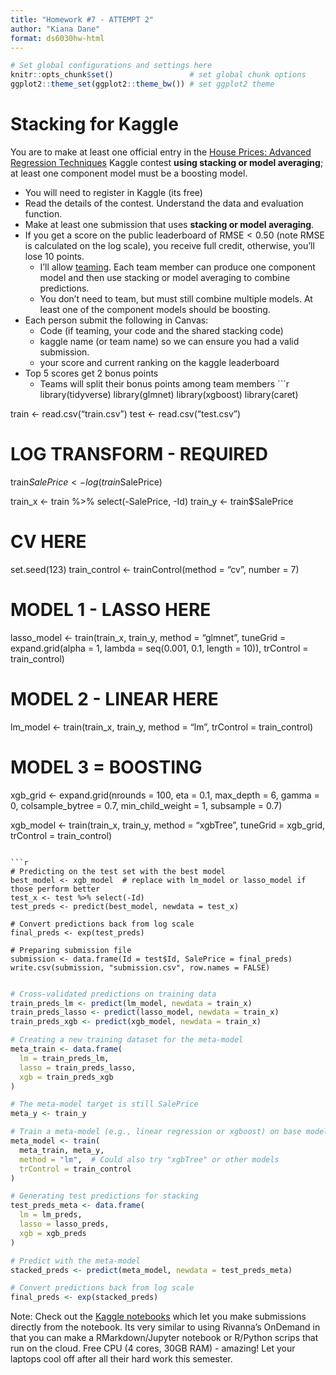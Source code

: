 ```yaml
---
title: "Homework #7 - ATTEMPT 2" 
author: "Kiana Dane"
format: ds6030hw-html
---
```


```r
# Set global configurations and settings here
knitr::opts_chunk$set()                 # set global chunk options
ggplot2::theme_set(ggplot2::theme_bw()) # set ggplot2 theme
```


# Stacking for Kaggle

You are to make at least one official entry in the [House Prices: Advanced Regression Techniques](https://www.kaggle.com/c/house-prices-advanced-regression-techniques/overview) Kaggle contest **using stacking or model averaging**; at least one component model must be a boosting model. 

- You will need to register in Kaggle (its free)
- Read the details of the contest. Understand the data and evaluation function.
- Make at least one submission that uses **stacking or model averaging**. 
- If you get a score on the public leaderboard of $\text{RMSE}<0.50$ (note RMSE is calculated on the log scale), you receive full credit, otherwise, you'll lose 10 points. 
    - I'll allow [teaming](https://www.kaggle.com/c/house-prices-advanced-regression-techniques/team). Each team member can produce one component model and then use stacking or model averaging to combine predictions. 
    - You don't need to team, but must still combine multiple models. At least one of the component models should be boosting. 
- Each person submit the following in Canvas:
    - Code (if teaming, your code and the shared stacking code)
    - kaggle name (or team name) so we can ensure you had a valid submission. 
    - your score and current ranking on the kaggle leaderboard
- Top 5 scores get 2 bonus points
    - Teams will split their bonus points among team members
```r
library(tidyverse)
library(glmnet)
library(xgboost)
library(caret)

train <- read.csv("train.csv")
test <- read.csv("test.csv")


# LOG TRANSFORM - REQUIRED 
train$SalePrice <- log(train$SalePrice)

train_x <- train %>% select(-SalePrice, -Id)
train_y <- train$SalePrice

# CV HERE
set.seed(123)
train_control <- trainControl(method = "cv", number = 7)

# MODEL 1 - LASSO HERE 
lasso_model <- train(train_x, train_y, method = "glmnet",
  tuneGrid = expand.grid(alpha = 1, lambda = seq(0.001, 0.1, length = 10)), trControl = train_control)

# MODEL 2 - LINEAR HERE
lm_model <- train(train_x, train_y, method = "lm", trControl = train_control)

# MODEL 3 = BOOSTING
xgb_grid <- expand.grid(nrounds = 100, eta = 0.1, max_depth = 6, gamma = 0, colsample_bytree = 0.7, min_child_weight = 1, subsample = 0.7)

xgb_model <- train(train_x, train_y, method = "xgbTree", tuneGrid = xgb_grid, trControl = train_control)

```

```r
# Predicting on the test set with the best model
best_model <- xgb_model  # replace with lm_model or lasso_model if those perform better
test_x <- test %>% select(-Id)
test_preds <- predict(best_model, newdata = test_x)

# Convert predictions back from log scale
final_preds <- exp(test_preds)

# Preparing submission file
submission <- data.frame(Id = test$Id, SalePrice = final_preds)
write.csv(submission, "submission.csv", row.names = FALSE)


```

```r

# Cross-validated predictions on training data
train_preds_lm <- predict(lm_model, newdata = train_x)
train_preds_lasso <- predict(lasso_model, newdata = train_x)
train_preds_xgb <- predict(xgb_model, newdata = train_x)

# Creating a new training dataset for the meta-model
meta_train <- data.frame(
  lm = train_preds_lm,
  lasso = train_preds_lasso,
  xgb = train_preds_xgb
)

# The meta-model target is still SalePrice
meta_y <- train_y

# Train a meta-model (e.g., linear regression or xgboost) on base model predictions
meta_model <- train(
  meta_train, meta_y,
  method = "lm",  # Could also try "xgbTree" or other models
  trControl = train_control
)

# Generating test predictions for stacking
test_preds_meta <- data.frame(
  lm = lm_preds,
  lasso = lasso_preds,
  xgb = xgb_preds
)

# Predict with the meta-model
stacked_preds <- predict(meta_model, newdata = test_preds_meta)

# Convert predictions back from log scale
final_preds <- exp(stacked_preds)

```

Note: Check out the [Kaggle notebooks](https://www.kaggle.com/docs/notebooks) which let you make submissions directly from the notebook. Its very similar to using Rivanna's OnDemand in that you can make a RMarkdown/Jupyter notebook or R/Python scrips that run on the cloud. Free CPU (4 cores, 30GB RAM) - amazing! Let your laptops cool off after all their hard work this semester.  

